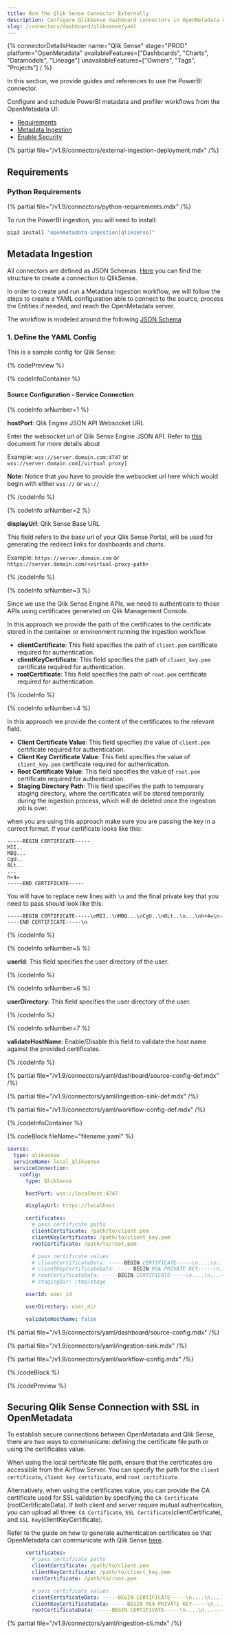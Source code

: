 ```yaml
---
title: Run the Qlik Sense Connector Externally
description: Configure QlikSense dashboard connectors in OpenMetadata using YAML. Get step-by-step setup instructions, connection parameters, and examples.
slug: /connectors/dashboard/qliksense/yaml
---
```


{% connectorDetailsHeader
  name="Qlik Sense"
  stage="PROD"
  platform="OpenMetadata"
  availableFeatures=["Dashboards", "Charts", "Datamodels", "Lineage"]
  unavailableFeatures=["Owners", "Tags", "Projects"]
/ %}

In this section, we provide guides and references to use the PowerBI connector.

Configure and schedule PowerBI metadata and profiler workflows from the OpenMetadata UI:

- [Requirements](#requirements)
- [Metadata Ingestion](#metadata-ingestion)
- [Enable Security](#securing-qlik-sense-connection-with-ssl-in-openmetadata)

{% partial file="/v1.9/connectors/external-ingestion-deployment.mdx" /%}

## Requirements

### Python Requirements

{% partial file="/v1.9/connectors/python-requirements.mdx" /%}

To run the PowerBI ingestion, you will need to install:

```bash
pip3 install "openmetadata-ingestion[qliksense]"
```

## Metadata Ingestion

All connectors are defined as JSON Schemas.
[Here](https://github.com/open-metadata/OpenMetadata/blob/main/openmetadata-spec/src/main/resources/json/schema/entity/services/connections/dashboard/qlikSenseConnection.json)
you can find the structure to create a connection to QlikSense.

In order to create and run a Metadata Ingestion workflow, we will follow
the steps to create a YAML configuration able to connect to the source,
process the Entities if needed, and reach the OpenMetadata server.

The workflow is modeled around the following
[JSON Schema](https://github.com/open-metadata/OpenMetadata/blob/main/openmetadata-spec/src/main/resources/json/schema/metadataIngestion/workflow.json)

### 1. Define the YAML Config

This is a sample config for Qlik Sense:

{% codePreview %}

{% codeInfoContainer %}

#### Source Configuration - Service Connection

{% codeInfo srNumber=1 %}

**hostPort**: Qlik Engine JSON API Websocket URL

Enter the websocket url of Qlik Sense Engine JSON API. Refer to [this](https://help.qlik.com/en-US/sense-developer/May2023/Subsystems/EngineAPI/Content/Sense_EngineAPI/GettingStarted/connecting-to-engine-api.htm) document for more details about 

Example: `wss://server.domain.com:4747` or `wss://server.domain.com[/virtual proxy]`

**Note:** Notice that you have to provide the websocket url here which would begin with either `wss://` or `ws://`

{% /codeInfo %}

{% codeInfo srNumber=2 %}

**displayUrl**: Qlik Sense Base URL

This field refers to the base url of your Qlik Sense Portal, will be used for generating the redirect links for dashboards and charts. 

Example: `https://server.domain.com` or `https://server.domain.com/<virtual-proxy-path>`

{% /codeInfo %}

{% codeInfo srNumber=3 %}

Since we use the Qlik Sense Engine APIs, we need to authenticate to those APIs using certificates generated on Qlik Management Console.

In this approach we provide the path of the certificates to the certificate stored in the container or environment running the ingestion workflow.

- **clientCertificate**: This field specifies the path of `client.pem` certificate required for authentication. 
- **clientKeyCertificate**: This field specifies the path of `client_key.pem` certificate required for authentication. 
- **rootCertificate**: This field specifies the path of `root.pem` certificate required for authentication. 

{% /codeInfo %}

{% codeInfo srNumber=4 %}

In this approach we provide the content of the certificates to the relevant field.

- **Client Certificate Value**: This field specifies the value of `client.pem` certificate required for authentication.
- **Client Key Certificate Value**: This field specifies the value of `client_key.pem` certificate required for authentication.
- **Root Certificate Value**: This field specifies the value of `root.pem` certificate required for authentication.
- **Staging Directory Path**: This field specifies the path to temporary staging directory, where the certificates will be stored temporarily during the ingestion process, which will de deleted once the ingestion job is over. 

when you are using this approach make sure you are passing the key in a correct format. If your certificate looks like this:

```
-----BEGIN CERTIFICATE-----
MII..
MBQ...
CgU..
8Lt..
...
h+4=
-----END CERTIFICATE-----
```

You will have to replace new lines with `\n` and the final private key that you need to pass should look like this:

```
-----BEGIN CERTIFICATE-----\nMII..\nMBQ...\nCgU..\n8Lt..\n...\nh+4=\n-----END CERTIFICATE-----\n
```


{% /codeInfo %}

{% codeInfo srNumber=5 %}

**userId**: This field specifies the user directory of the user.

{% /codeInfo %}

{% codeInfo srNumber=6 %}

**userDirectory**: This field specifies the user directory of the user.

{% /codeInfo %}

{% codeInfo srNumber=7 %}

**validateHostName**: Enable/Disable this field to validate the host name against the provided certificates.

{% /codeInfo %}

{% partial file="/v1.9/connectors/yaml/dashboard/source-config-def.mdx" /%}

{% partial file="/v1.9/connectors/yaml/ingestion-sink-def.mdx" /%}

{% partial file="/v1.9/connectors/yaml/workflow-config-def.mdx" /%}

{% /codeInfoContainer %}

{% codeBlock fileName="filename.yaml" %}

```yaml {% isCodeBlock=true %}
source:
  type: qliksense
  serviceName: local_qliksense
  serviceConnection:
    config:
      type: QlikSense
```
```yaml {% srNumber=1 %}
      hostPort: wss://localhost:4747
```
```yaml {% srNumber=2 %}
      displayUrl: https://localhost
```
```yaml {% srNumber=3 %}
      certificates:
        # pass certificate paths
        clientCertificate: /path/to/client.pem
        clientKeyCertificate: /path/to/client_key.pem
        rootCertificate: /path/to/root.pem
```
```yaml {% srNumber=4 %}
        # pass certificate values
        # clientCertificateData: -----BEGIN CERTIFICATE-----\n....\n.....\n-----END CERTIFICATE-----\n
        # clientKeyCertificateData: -----BEGIN RSA PRIVATE KEY-----\n....\n....\n-----END RSA PRIVATE KEY-----\n
        # rootCertificateData: -----BEGIN CERTIFICATE-----\n....\n...-----END CERTIFICATE-----\n
        # stagingDir: /tmp/stage
```
```yaml {% srNumber=5 %}
      userId: user_id
```
```yaml {% srNumber=6 %}
      userDirectory: user_dir
```
```yaml {% srNumber=6 %}
      validateHostName: false
```
{% partial file="/v1.9/connectors/yaml/dashboard/source-config.mdx" /%}

{% partial file="/v1.9/connectors/yaml/ingestion-sink.mdx" /%}

{% partial file="/v1.9/connectors/yaml/workflow-config.mdx" /%}

{% /codeBlock %}

{% /codePreview %}

## Securing Qlik Sense Connection with SSL in OpenMetadata

To establish secure connections between OpenMetadata and Qlik Sense, there are two ways to communicate: defining the certificate file path or using the certificates value. 

When using the local certificate file path, ensure that the certificates are accessible from the Airflow Server. You can specify the path for the `client certificate`, `client key certificate`, and `root certificate`. 

Alternatively, when using the certificates value, you can provide the CA certificate used for SSL validation by specifying the `CA Certificate` (rootCertificateData). If both client and server require mutual authentication, you can upload all three: `CA Certificate`, `SSL Certificate`(clientCertificate), and `SSL Key`(clientKeyCertificate).

Refer to the guide on how to generate authentication certificates so that OpenMetadata can communicate with Qlik Sense [here](/connectors/dashboard/qliksense/certificates).

```yaml
      certificates:
        # pass certificate paths
        clientCertificate: /path/to/client.pem
        clientKeyCertificate: /path/to/client_key.pem
        rootCertificate: /path/to/root.pem
```

```yaml
        # pass certificate values
        clientCertificateData: -----BEGIN CERTIFICATE-----\n....\n.....\n-----END CERTIFICATE-----\n
        clientKeyCertificateData: -----BEGIN RSA PRIVATE KEY-----\n....\n....\n-----END RSA PRIVATE KEY-----\n
        rootCertificateData: -----BEGIN CERTIFICATE-----\n....\n...-----END CERTIFICATE-----\n
```

{% partial file="/v1.9/connectors/yaml/ingestion-cli.mdx" /%}
